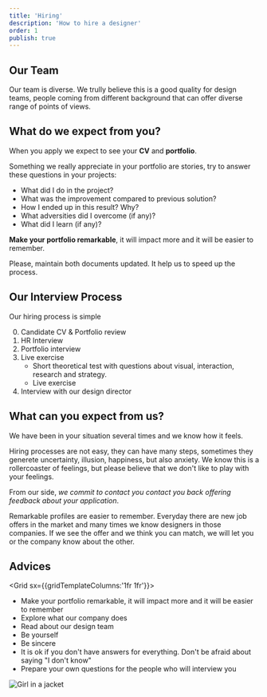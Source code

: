 ```yaml
---
title: 'Hiring'
description: 'How to hire a designer'
order: 1
publish: true
---
```





## Our Team

Our team is diverse. We trully believe this is a good quality for design teams, people coming from different background that can offer diverse range of points of views.

## What do we expect from you?

When you apply we expect to see your **CV** and **portfolio**.

Something we really appreciate in your portfolio are stories, try to answer these questions in your projects:
- What did I do in the project?
- What was the improvement compared to previous solution?
- How I ended up in this result? Why?
- What adversities did I overcome (if any)?
- What did I learn (if any)?

**Make your portfolio remarkable**, it will impact more and it will be easier to remember.

Please, maintain both documents updated. It help us to speed up the process.

## Our Interview Process

Our hiring process is simple

0. Candidate CV & Portfolio review
1. HR Interview
2. Portfolio interview
3. Live exercise
    * Short theoretical test with questions about visual, interaction, research and strategy.
    * Live exercise
4. Interview with our design director

## What can you expect from us?

We have been in your situation several times and we know how it feels.

Hiring processes are not easy, they can have many steps, sometimes they generete uncertainty, illusion, happiness, but also anxiety. We know this is a rollercoaster of feelings, but please believe that we don't like to play with your feelings. 

From our side, *we commit to contact you contact you back offering feedback about your application*.

Remarkable profiles are easier to remember. Everyday there are new job offers in the market and many times we know designers in those companies. If we see the offer and we think you can match, we will let you or the company know about the other.

## Advices

<Grid sx={{gridTemplateColumns:'1fr 1fr'}}>
	<Box>
		<ul>
			<li>Make your portfolio remarkable, it will impact more and it will be easier to remember</li>
			<li>Explore what our company does</li>
			<li>Read about our design team</li>
			<li>Be yourself</li>
			<li>Be sincere</li>
			<li>It is ok if you don't have answers for everything. Don't be afraid about saying "I don't know"</li>
			<li>Prepare your own questions for the people who will interview you</li>
		</ul>
	</Box>
	<Box>
		<img src="/images/handbook/manage/job-interview.jpg" alt="Girl in a jacket"></img>
	</Box>
</Grid>